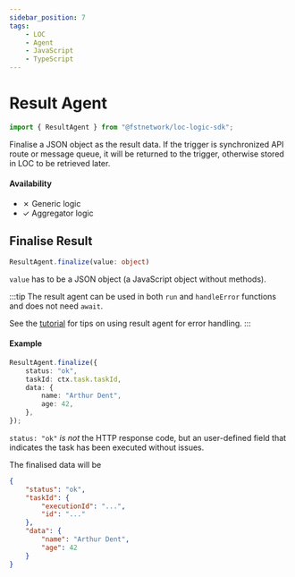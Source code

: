 ```yaml
---
sidebar_position: 7
tags:
    - LOC
    - Agent
    - JavaScript
    - TypeScript
---
```


# Result Agent

```typescript
import { ResultAgent } from "@fstnetwork/loc-logic-sdk";
```

Finalise a JSON object as the result data. If the trigger is synchronized API route or message queue, it will be returned to the trigger, otherwise stored in LOC to be retrieved later.

#### Availability

-   ✗ Generic logic
-   ✓ Aggregator logic

## Finalise Result

```typescript
ResultAgent.finalize(value: object)
```

`value` has to be a JSON object (a JavaScript object without methods).

:::tip
The result agent can be used in both `run` and `handleError` functions and does not need `await`.

See the [tutorial](/legacy/0.7/tutorials/error-handling-tip) for tips on using result agent for error handling.
:::

#### Example

```typescript showLineNumbers
ResultAgent.finalize({
    status: "ok",
    taskId: ctx.task.taskId,
    data: {
        name: "Arthur Dent",
        age: 42,
    },
});
```

`status: "ok"` _is not_ the HTTP response code, but an user-defined field that indicates the task has been executed without issues.

The finalised data will be

```json
{
    "status": "ok",
    "taskId": {
        "executionId": "...",
        "id": "..."
    },
    "data": {
        "name": "Arthur Dent",
        "age": 42
    }
}
```

